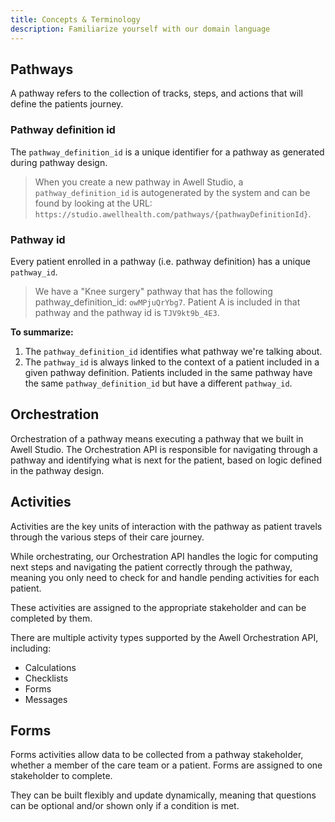```yaml
---
title: Concepts & Terminology
description: Familiarize yourself with our domain language
---
```


## Pathways

A pathway refers to the collection of tracks, steps, and actions that will define the patients journey.

### Pathway definition id

The `pathway_definition_id` is a unique identifier for a pathway as generated during pathway design.

> When you create a new pathway in Awell Studio, a `pathway_definition_id` is autogenerated by the system and can be found by looking at the URL: `https://studio.awellhealth.com/pathways/{pathwayDefinitionId}`.

### Pathway id

Every patient enrolled in a pathway (i.e. pathway definition) has a unique `pathway_id`.

> We have a "Knee surgery" pathway that has the following pathway_definition_id: `owMPjuQrYbg7`. Patient A is included in that pathway and the pathway id is `TJV9kt9b_4E3`.

**To summarize:**

1. The `pathway_definition_id` identifies what pathway we're talking about.
2. The `pathway_id` is always linked to the context of a patient included in a given pathway definition. Patients included in the same pathway have the same `pathway_definition_id` but have a different `pathway_id`.

## Orchestration

Orchestration of a pathway means executing a pathway that we built in Awell Studio. The Orchestration API is responsible for navigating through a pathway and identifying what is next for the patient, based on logic defined in the pathway design.

## Activities

Activities are the key units of interaction with the pathway as patient travels through the various steps of their care journey.

While orchestrating, our Orchestration API handles the logic for computing next steps and navigating the patient correctly through the pathway, meaning you only need to check for and handle pending activities for each patient.

These activities are assigned to the appropriate stakeholder and can be completed by them.

There are multiple activity types supported by the Awell Orchestration API, including:

- Calculations
- Checklists
- Forms
- Messages

## Forms

Forms activities allow data to be collected from a pathway stakeholder, whether a member of the care team or a patient. Forms are assigned to one stakeholder to complete.

They can be built flexibly and update dynamically, meaning that questions can be optional and/or shown only if a condition is met.
